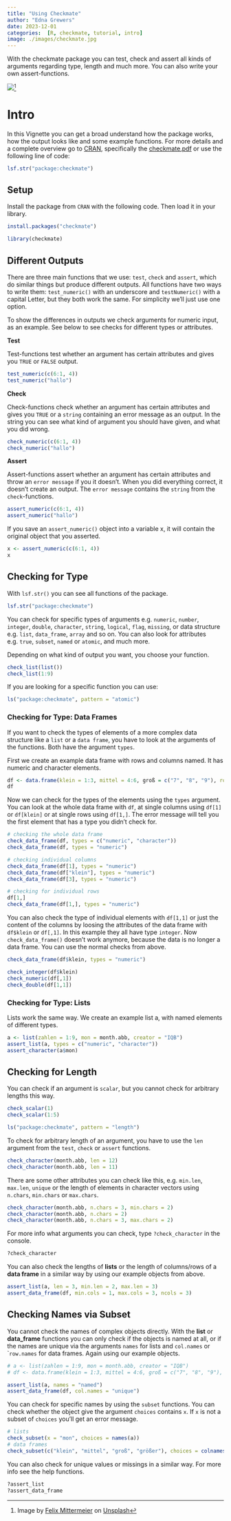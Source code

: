 ```yaml
---
title: "Using Checkmate"
author: "Edna Grewers"
date: 2023-12-01
categories:  [R, checkmate, tutorial, intro]
image: ./images/checkmate.jpg
---
```


With the checkmate package you can test, check and assert all kinds of arguments regarding type, length and much more. You can also write your own assert-functions.

![](./images/checkmate.jpg)[^1]

[^1]: Image by [Felix Mittermeier](https://unsplash.com/de/@felix_mittermeier) on [Unsplash](https://unsplash.com/de/fotos/schachfiguren-auf-dem-brett-nAjil1z3eLk)

# Intro

In this Vignette you can get a broad understand how the package works, how the output looks like and some example functions. For more details and a complete overview go to [CRAN](https://cran.r-project.org/web/packages/checkmate/index.html), specifically the [checkmate.pdf](https://cran.r-project.org/web/packages/checkmate/checkmate.pdf) or use the following line of code:

```r
lsf.str("package:checkmate")
```

## Setup

Install the package from `CRAN` with the following code. Then load it in your library.

```r
install.packages("checkmate")
```

```r
library(checkmate)
```

## Different Outputs

There are three main functions that we use: `test`, `check` and `assert`, which do similar things but produce different outputs. All functions have two ways to write them: `test_numeric()` with an underscore and `testNumeric()` with a capital Letter, but they both work the same. For simplicity we'll just use one option.

To show the differences in outputs we check arguments for numeric input, as an example. See below to see checks for different types or attributes.

**Test**

Test-functions test whether an argument has certain attributes and gives you `TRUE` or `FALSE` output.

```r
test_numeric(c(6:1, 4))
test_numeric("hallo") 
```

**Check**

Check-functions check whether an argument has certain attributes and gives you `TRUE` or a `string` containing an error message as an output. In the string you can see what kind of argument you should have given, and what you did wrong.

```r
check_numeric(c(6:1, 4))
check_numeric("hallo") 
```

**Assert**

Assert-functions assert whether an argument has certain attributes and throw an `error message` if you it doesn't. When you did everything correct, it doesn't create an output. The `error message` contains the `string` from the `check`-functions.

```r
assert_numeric(c(6:1, 4))
assert_numeric("hallo")
```

If you save an `assert_numeric()` object into a variable x, it will contain the original object that you asserted.

```r
x <- assert_numeric(c(6:1, 4))
x
```

## Checking for Type

With `lsf.str()` you can see all functions of the package.

```r
lsf.str("package:checkmate")
```

You can check for specific types of arguments e.g. `numeric`, `number`, `integer`, `double`, `character`, `string`, `logical`, `flag`, `missing`, or data structure e.g. `list`, `data_frame`, `array` and so on. You can also look for attributes e.g. `true`, `subset`, `named` or `atomic`, and much more.

Depending on what kind of output you want, you choose your function.

```r
check_list(list())
check_list(1:9)
```

If you are looking for a specific function you can use:

```r
ls("package:checkmate", pattern = "atomic") 
```

### Checking for Type: Data Frames

If you want to check the types of elements of a more complex data structure like a `list` or a `data frame`, you have to look at the arguments of the functions. Both have the argument `types`.

First we create an example data frame with rows and columns named. It has numeric and character elements.

```r
df <- data.frame(klein = 1:3, mittel = 4:6, groß = c("7", "8", "9"), row.names = c("A", "B", "C"))
df
```

Now we can check for the types of the elements using the `types` argument. You can look at the whole data frame with `df`, at single columns using `df[1]` or `df[klein]` or at single rows using `df[1,]`. The error message will tell you the first element that has a type you didn't check for.

```r
# checking the whole data frame
check_data_frame(df, types = c("numeric", "character"))
check_data_frame(df, types = "numeric")

# checking individual columns
check_data_frame(df[1], types = "numeric")
check_data_frame(df["klein"], types = "numeric")
check_data_frame(df[3], types = "numeric")

# checking for individual rows
df[1,]
check_data_frame(df[1,], types = "numeric")

```

You can also check the type of individual elements with `df[1,1]` or just the content of the columns by loosing the attributes of the data frame with `df$klein` or `df[,1]`. In this example they all have type `integer`. Now `check_data_frame()` doesn't work anymore, because the data is no longer a data frame. You can use the normal checks from above.

```r
check_data_frame(df$klein, types = "numeric")

check_integer(df$klein)
check_numeric(df[,1])
check_double(df[1,1])
```

### Checking for Type: Lists

Lists work the same way. We create an example list a, with named elements of different types.

```r
a <- list(zahlen = 1:9, mon = month.abb, creator = "IQB")
assert_list(a, types = c("numeric", "character"))
assert_character(a$mon)
```

## Checking for Length

You can check if an argument is `scalar`, but you cannot check for arbitrary lengths this way.

```r
check_scalar(1)
check_scalar(1:5)

ls("package:checkmate", pattern = "length")
```

To check for arbitrary length of an argument, you have to use the `len` argument from the `test`, `check` or `assert` functions.

```r
check_character(month.abb, len = 12)
check_character(month.abb, len = 11)
```

There are some other attributes you can check like this, e.g. `min.len`, `max.len`, `unique` or the length of elements in character vectors using `n.chars`, `min.chars` or `max.chars`.

```r
check_character(month.abb, n.chars = 3, min.chars = 2)
check_character(month.abb, n.chars = 2)
check_character(month.abb, n.chars = 3, max.chars = 2)
```

For more info what arguments you can check, type `?check_character` in the console.

```r
?check_character
```

You can also check the lengths of **lists** or the length of columns/rows of a **data frame** in a similar way by using our example objects from above.

```r
assert_list(a, len = 3, min.len = 2, max.len = 3)
assert_data_frame(df, min.cols = 1, max.cols = 3, ncols = 3)
```

## Checking Names via Subset

You cannot check the names of complex objects directly. With the **list** or **data_frame** functions you can only check if the objects is named at all, or if the names are unique via the arguments `names` for lists and `col.names` or \``row.names` for data frames. Again using our example objects.

```r
# a <- list(zahlen = 1:9, mon = month.abb, creator = "IQB")
# df <- data.frame(klein = 1:3, mittel = 4:6, groß = c("7", "8", "9"), row.names = c("A", "B", "C"))

assert_list(a, names = "named")
assert_data_frame(df, col.names = "unique")
```

You can check for specific names by using the `subset` functions. You can check whether the object give the argument `choices` contains `x`. If `x` is not a subset of `choices` you'll get an error message.

```r
# lists
check_subset(x = "mon", choices = names(a))
# data frames
check_subset(c("klein", "mittel", "groß", "größer"), choices = colnames(df))

```

You can also check for unique values or missings in a similar way. For more info see the help functions.

```r
?assert_list
?assert_data_frame
```
